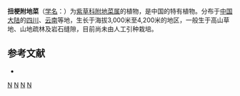 {{Speciesbox
| genus = Trigonotis
| species = delicatula
| authority = [[海因里希·冯亨德尔-马志尼|Hand.-Mazz.]]
}}

'''扭梗附地菜'''（[[学名|学名]]：{{lang|la|''Trigonotis delicatula''}}）为[[紫草科|紫草科]][[附地菜属|附地菜属]]的植物，是中国的特有植物。分布于[[中国大陆|中国大陆]]的[[四川|四川]]、[[云南|云南]]等地，生长于海拔3,000米至4,200米的地区，一般生于高山草地、山地疏林及岩石缝隙，目前尚未由人工引种栽培。

== 参考文献 ==
<div class="references-small">
* {{cite web| url =http://www.bioinfo.cn/db05/KmzwSpecies.php?action=view&id=1991| title =扭梗附地菜| work =《中国高等植物数据库全库》| publisher =中国科学院微生物研究所| author =昆明植物研究所| accessdate =2009-02-22| deadurl =yes| archiveurl =https://web.archive.org/web/20160305013300/http://www.bioinfo.cn/db05/KmzwSpecies.php?action=view&id=1991| archivedate =2016-03-05}}
</div>
{{Taxonbar|from=Q11076233}}

[[Category:附地菜属|N]]
[[Category:中国特有植物|N]]
[[Category:四川植物|N]]
[[Category:云南植物|N]]


{{植物小作品}}